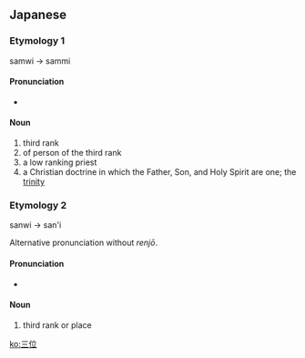 ==Japanese==

===Etymology 1===
{{ja-kanjitab|さん|い|k2=み|yomi=o}}
samwi → sammi
{{ja-renjō|k=位|i|mi|sort=さんみ}}

====Pronunciation====
* {{IPA|/sammi/|lang=ja}}

====Noun====
{{ja-noun|さんみ|hhira=さんゐ}}

# third rank
# of person of the third rank
# a low ranking priest
# a Christian doctrine in which the Father, Son, and Holy Spirit are one; the [[trinity]]

===Etymology 2===
{{ja-kanjitab|さん|い|yomi=o}}
sanwi → san'i

Alternative pronunciation without ''renjō''.

====Pronunciation====
* {{IPA|/saɴi/|lang=ja}}

====Noun====
{{ja-noun|さんい|hhira=さんゐ}}

# third rank or place

[[ko:三位]]